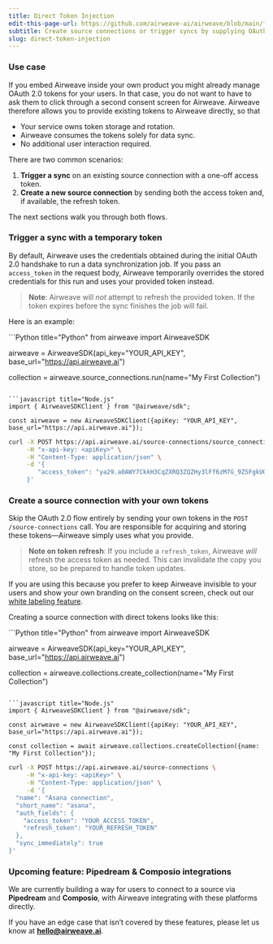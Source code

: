```yaml
---
title: Direct Token Injection
edit-this-page-url: https://github.com/airweave-ai/airweave/blob/main/fern/docs/pages/direct-token-injection.mdx
subtitle: Create source connections or trigger syncs by supplying OAuth&nbsp;2.0 tokens directly.
slug: direct-token-injection
---
```


### Use case

If you embed Airweave inside your own product you might already manage OAuth 2.0 tokens for your users.
In that case, you do not want to have to ask them to click through a second consent screen for Airweave.
Airweave therefore allows you to provide existing tokens to Airweave directly, so that

  - Your service owns token storage and rotation.
  - Airweave consumes the tokens solely for data sync.
  - No additional user interaction required.

There are two common scenarios:

1. **Trigger a sync** on an existing source connection with a one-off access token.
2. **Create a new source connection** by sending both the access token and, if available, the refresh token.

The next sections walk you through both flows.

### Trigger a sync with a temporary token

By default, Airweave uses the credentials obtained during the initial OAuth 2.0 handshake to run a data synchronization job.
If you pass an `access_token` in the request body, Airweave temporarily overrides the stored credentials for this run and uses your provided token instead.

> **Note**: Airweave will *not* attempt to refresh the provided token. If the token expires before the sync finishes the job will fail.

Here is an example:


<CodeBlocks>
```Python title="Python"
from airweave import AirweaveSDK

airweave = AirweaveSDK(api_key="YOUR_API_KEY", base_url="https://api.airweave.ai")

collection = airweave.source_connections.run(name="My First Collection")
```

```javascript title="Node.js"
import { AirweaveSDKClient } from "@airweave/sdk";

const airweave = new AirweaveSDKClient({apiKey: "YOUR_API_KEY", base_url="https://api.airweave.ai"});
```

```bash title="cURL"
curl -X POST https://api.airweave.ai/source-connections/source_connection_id/run \
     -H "x-api-key: <apiKey>" \
     -H "Content-Type: application/json" \
     -d '{
        "access_token": "ya29.a0AWY7CkkH3CqZXRQ3ZQZHy3lFf6zM7G_9Z5FgkUOzAeoKZs8opR7KXpK5RvXWkGq2vFQmE"
     }'
```
</CodeBlocks>


### Create a source connection with your own tokens

Skip the OAuth 2.0 flow entirely by sending your own tokens in the `POST /source-connections` call. You are responsible for acquiring and storing these tokens—Airweave simply uses what you provide.

> **Note on token refresh**: If you include a `refresh_token`, Airweave *will* refresh the access token as needed. This can invalidate the copy you store, so be prepared to handle token updates.

If you are using this because you prefer to keep Airweave invisible to your users and show your own branding on the consent screen, check out our [white labeling feature](https://docs.airweave.ai/white-label).

Creating a source connection with direct tokens looks like this:

<CodeBlocks>
```Python title="Python"
from airweave import AirweaveSDK

airweave = AirweaveSDK(api_key="YOUR_API_KEY", base_url="https://api.airweave.ai")

collection = airweave.collections.create_collection(name="My First Collection")
```

```javascript title="Node.js"
import { AirweaveSDKClient } from "@airweave/sdk";

const airweave = new AirweaveSDKClient({apiKey: "YOUR_API_KEY", base_url="https://api.airweave.ai"});

const collection = await airweave.collections.createCollection({name: "My First Collection"});
```

```bash title="cURL"
curl -X POST https://api.airweave.ai/source-connections \
     -H "x-api-key: <apiKey>" \
     -H "Content-Type: application/json" \
     -d '{
  "name": "Asana connection",
  "short_name": "asana",
  "auth_fields": {
    "access_token": "YOUR_ACCESS_TOKEN",
    "refresh_token": "YOUR_REFRESH_TOKEN"
  },
  "sync_immediately": true
}'
```
</CodeBlocks>

### Upcoming feature: Pipedream & Composio integrations

We are currently building a way for users to connect to a source via **Pipedream** and **Composio**, with Airweave integrating with these platforms directly.

If you have an edge case that isn’t covered by these features, please let us know at **hello@airweave.ai**.
